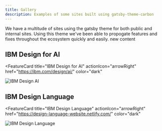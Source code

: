 ```yaml
---
title: Gallery
description: Examples of some sites built using gatsby-theme-carbon
---
```


<PageDescription>

We have a multitude of sites using the gatsby theme for both public and internal sites. Using this theme we've been able to propogate features and fixes throughout the ecosystem quickly and easily. new content

</PageDescription>

## IBM Design for AI

<FeatureCard
  title="IBM Design for AI"
  actionIcon="arrowRight"
  href="https://ibm.com/design/ai/"
  color="dark"
  >

![IBM Design AI](./ai1.png)

</FeatureCard>

## IBM Design Language

<FeatureCard
  title="IBM Design Language"
  actionIcon="arrowRight"
  href="https://design-language-website.netlify.com/"
  color="dark"
  >

![IBM Design Language](./idl.png)

</FeatureCard>
